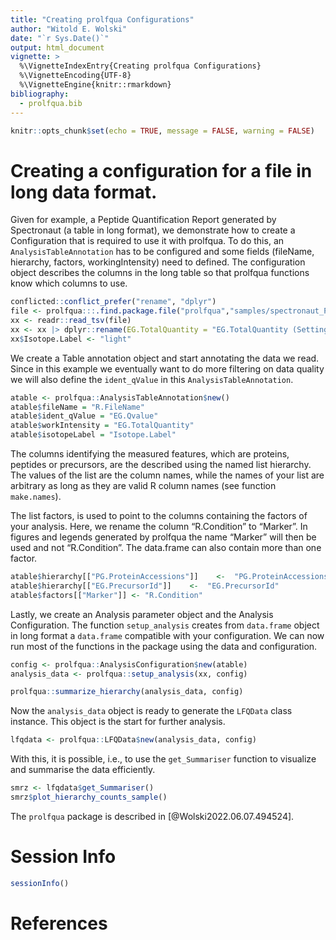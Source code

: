 ```yaml
---
title: "Creating prolfqua Configurations"
author: "Witold E. Wolski"
date: "`r Sys.Date()`"
output: html_document
vignette: >
  %\VignetteIndexEntry{Creating prolfqua Configurations} 
  %\VignetteEncoding{UTF-8}
  %\VignetteEngine{knitr::rmarkdown}
bibliography:
  - prolfqua.bib
---
```


```r
knitr::opts_chunk$set(echo = TRUE, message = FALSE, warning = FALSE)
```

# Creating a configuration for a file in long data format.

Given for example, a Peptide Quantification Report generated by Spectronaut (a table in long format), we demonstrate how to create a Configuration that is required to use it with prolfqua. To do this, an `AnalysisTableAnnotation` has to be configured and some fields (fileName, hierarchy, factors, workingIntensity) need to defined. The configuration object describes the columns in the long table so that prolfqua functions know which columns to use.

```r
conflicted::conflict_prefer("rename", "dplyr")
file <- prolfqua:::.find.package.file("prolfqua","samples/spectronaut_PEPTIDE.xls")
xx <- readr::read_tsv(file)
xx <- xx |> dplyr::rename(EG.TotalQuantity = "EG.TotalQuantity (Settings)")
xx$Isotope.Label <- "light"
```

We create a Table annotation object and start annotating the data we read. Since in this example we eventually want to do more filtering on data quality we will also define the `ident_qValue` in this `AnalysisTableAnnotation`.

```r
atable <- prolfqua::AnalysisTableAnnotation$new()
atable$fileName = "R.FileName"
atable$ident_qValue = "EG.Qvalue"
atable$workIntensity = "EG.TotalQuantity"
atable$isotopeLabel = "Isotope.Label"
```

The columns identifying the measured features, which are proteins, peptides or precursors, are the described using the named list hierarchy. The values of the list are the column names, while the names of your list are arbitrary as long as they are valid R column names (see function `make.names`).

The list factors, is used to point to the columns containing the factors of your analysis. Here, we rename the column "R.Condition" to "Marker". In figures and legends generated by prolfqua the name "Marker" will then be used and not "R.Condition". The data.frame can also contain more than one factor.

```r
atable$hierarchy[["PG.ProteinAccessions"]]    <-  "PG.ProteinAccessions"
atable$hierarchy[["EG.PrecursorId"]]    <-  "EG.PrecursorId"
atable$factors[["Marker"]] <- "R.Condition"
```

Lastly, we create an Analysis parameter object and the Analysis Configuration. The function `setup_analysis` creates from `data.frame` object in long format a `data.frame` compatible with your configuration. We can now run most of the functions in the package using the data and configuration.

```r
config <- prolfqua::AnalysisConfiguration$new(atable)
analysis_data <- prolfqua::setup_analysis(xx, config)

prolfqua::summarize_hierarchy(analysis_data, config)

```

Now the `analysis_data` object is ready to generate the `LFQData` class instance. This object is the start for further analysis.

```r
lfqdata <- prolfqua::LFQData$new(analysis_data, config)
```

With this, it is possible, i.e.,  to use the `get_Summariser` function to visualize and summarise the data efficiently.

```r
smrz <- lfqdata$get_Summariser()
smrz$plot_hierarchy_counts_sample()
```

The `prolfqua` package is described in [@Wolski2022.06.07.494524].

# Session Info

```r
sessionInfo()
```

# References
